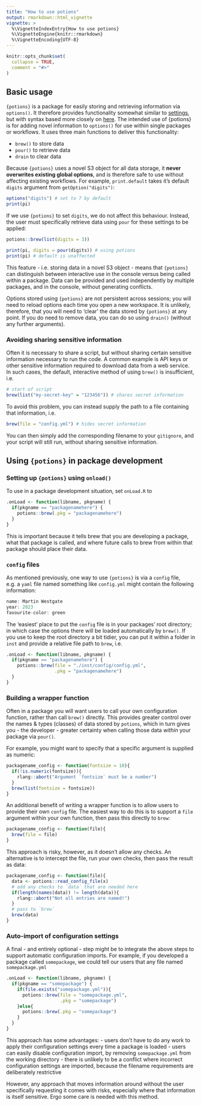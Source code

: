 ```yaml
---
title: "How to use potions"
output: rmarkdown::html_vignette
vignette: >
  %\VignetteIndexEntry{How to use potions}
  %\VignetteEngine{knitr::rmarkdown}
  %\VignetteEncoding{UTF-8}
---
```


```r
knitr::opts_chunk$set(
  collapse = TRUE,
  comment = "#>"
)
```

## Basic usage 
`{potions}` is a package for easily storing and retrieving information via 
`options()`. It therefore provides functionality somewhat similar to 
<a href="https://cran.r-project.org/package=settings">settings</a>, but with 
syntax based more closely on 
<a href="https://cran.r-project.org/package=here">here</a>. The intended use of 
{potions} is for adding novel information to `options()` for use within single 
packages or workflows. It uses three main functions to deliver this 
functionality:

- `brew()` to store data
- `pour()` to retrieve data
- `drain` to clear data

Because `{potions}` uses a novel S3 object for all data
storage, it **never overwrites existing global options**, and is therefore safe
to use without affecting existing workflows. For example, `print.default` takes
it's default `digits` argument from `getOption("digits")`:

```r
options("digits") # set to 7 by default
print(pi)
```

If we use `{potions}` to set `digits`, we do not affect this behaviour. Instead,
the user must specifically retrieve data using `pour` for these settings to be 
applied:

```r
potions::brew(list(digits = 3))

print(pi, digits = pour(digits)) # using potions
print(pi) # default is unaffected
```

This feature - i.e. storing data in a novel S3 object - means that `{potions}` 
can distinguish between interactive use in the console versus being called 
within a package. Data can be provided and used independently by multiple 
packages, and in the console, without generating conflicts. 

Options stored using `{potions}` are not persistent across sessions; you will
need to reload options each time you open a new workspace. It is unlikely, 
therefore, that you will need to 'clear' the data stored by `{potions}` at any
point. If you do need to remove data, you can do so using `drain()` (without
any further arguments).

### Avoiding sharing sensitive information
Often it is necessary to share a script, but without sharing certain sensitive
information necessary to run the code. A common example is API keys or other
sensitive information required to download data from a web service. In such 
cases, the default, interactive method of using `brew()` is insufficient, i.e.

```r
# start of script
brew(list("my-secret-key" = "123456")) # shares secret information
```

To avoid this problem, you can instead supply the path to a file containing that
information, i.e.

```r
brew(file = "config.yml") # hides secret information
```
You can then simply add the corresponding filename to your `gitignore`, and your 
script will still run, without sharing sensitive information.

## Using `{potions}` in package development

### Setting up `{potions}` using `onload()`
To use in a package development situation, set `onLoad.R` to
```r
.onLoad <- function(libname, pkgname) {
  if(pkgname == "packagenamehere") {
    potions::brew(.pkg = "packagenamehere")
  }
}
```
This is important because it tells brew that you are developing a package,
what that package is called, and where future calls to brew from within that
package should place their data.

### `config` files
As mentioned previously, one way to use `{potions}` is via a `config`
file, e.g. a `yaml` file named something like `config.yml` might contain the 
following information:

```r
name: Martin Westgate
year: 2023
favourite-color: green
```

The 'easiest' place to put the `config` file is in your packages' root 
directory; in which case the options there will be loaded automatically by 
`brew()`. If you use to keep the root directory a bit tidier, you can put it
within a folder in `inst` and provide a relative file path to `brew`, i.e.

```r
.onLoad <- function(libname, pkgname) {
  if(pkgname == "packagenamehere") {
    potions::brew(file = "./inst/config/config.yml", 
                  .pkg = "packagenamehere")
  }
}
```

### Building a wrapper function
Often in a package you will want users to call your own configuration function,
rather than call `brew()` directly. This provides greater control over the names 
& types (classes) of data stored by `potions`, which in turn gives you - the 
developer - greater certainty when calling those data *within* your package via
`pour()`.

For example, you might want to specify that a specific argument is supplied as 
numeric:

```r
packagename_config <- function(fontsize = 10){
  if(!is.numeric(fontsize)){
    rlang::abort("Argument `fontsize` must be a number")
  }
  brew(list(fontsize = fontsize))
}
```

An additional benefit of writing a wrapper function is to allow users to provide
their own `config` file. The easiest way to do this is to support a `file`
argument within your own function, then pass this directly to `brew`:

```r
packagename_config <- function(file){
  brew(file = file)
}
```

This approach is risky, however, as it doesn't allow any checks. An alternative
is to intercept the file, run your own checks, then pass the result as data:

```r
packagename_config <- function(file){
  data <- potions::read_config_file(x)
  # add any checks to `data` that are needed here
  if(length(names(data)) != length(data)){
    rlang::abort("Not all entries are named!")
  }
  # pass to `brew`
  brew(data)
}
```


### Auto-import of configuration settings
A final - and entirely optional - step might be to integrate the above steps to
support automatic configuration imports. For example, if you developed a package 
called `somepackage`, we could tell our users that any file named 
`somepackage.yml` 

```r
.onLoad <- function(libname, pkgname) {
  if(pkgname == "somepackage") {
    if(file.exists("somepackage.yml")){
      potions::brew(file = "somepackage.yml", 
                    .pkg = "somepackage")  
    }else{
      potions::brew(.pkg = "somepackage")  
    }
  }
}
```
This approach has some advantages:
- users don't have to do any work to apply their configuration settings every time a package is loaded
- users can easily disable configuration import, by removing `somepackage.yml` from the working directory
- there is unlikely to be a conflict where incorrect configuration settings are imported, because the filename requirements are deliberately restrictive

However, any approach that moves information around without the user 
specifically requesting it comes with risks, especially where that information
is itself sensitive. Ergo some care is needed with this method.
